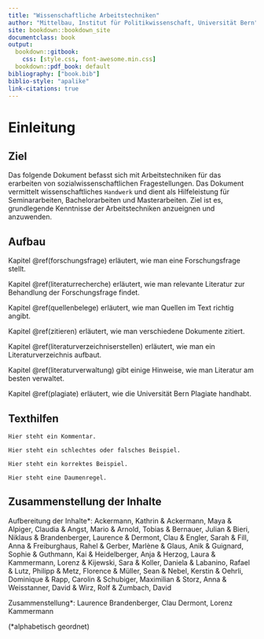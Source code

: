 ```yaml
---
title: "Wissenschaftliche Arbeitstechniken"
author: "Mittelbau, Institut für Politikwissenschaft, Universität Bern"
site: bookdown::bookdown_site
documentclass: book
output:
  bookdown::gitbook: 
    css: [style.css, font-awesome.min.css]
  bookdown::pdf_book: default
bibliography: ["book.bib"]
biblio-style: "apalike"
link-citations: true
---
```


# Einleitung

## Ziel 
Das folgende Dokument befasst sich mit Arbeitstechniken für das erarbeiten von sozialwissenschaftlichen Fragestellungen.
Das Dokument vermittelt wissenschaftliches `Handwerk` und dient als Hilfeleistung für Seminararbeiten, Bachelorarbeiten und Masterarbeiten.
Ziel ist es, grundlegende Kenntnisse der Arbeitstechniken anzueignen und anzuwenden. 

## Aufbau
Kapitel \@ref(forschungsfrage) erläutert, wie man eine Forschungsfrage stellt. 

Kapitel \@ref(literaturrecherche) erläutert, wie man relevante Literatur zur Behandlung der Forschungsfrage findet. 

Kapitel \@ref(quellenbelege) erläutert, wie man Quellen im Text richtig angibt.

Kapitel \@ref(zitieren) erläutert, wie man verschiedene Dokumente zitiert.

Kapitel \@ref(literaturverzeichniserstellen) erläutert, wie man ein Literaturverzeichnis aufbaut. 

Kapitel \@ref(literaturverwaltung) gibt einige Hinweise, wie man Literatur am besten verwaltet. 

Kapitel \@ref(plagiate) erläutert, wie die Universität Bern Plagiate handhabt.

## Texthilfen

```block
Hier steht ein Kommentar.
```

```block
Hier steht ein schlechtes oder falsches Beispiel.
```

```block
Hier steht ein korrektes Beispiel.
```

```block
Hier steht eine Daumenregel.
```


## Zusammenstellung der Inhalte

Aufbereitung der Inhalte*:
Ackermann, Kathrin  & 
Ackermann, Maya   & 
Alpiger, Claudia   & 
Angst, Mario  & 
Arnold, Tobias  & 
Bernauer, Julian  & 
Bieri, Niklaus & 
Brandenberger, Laurence  & 
Dermont, Clau  & 
Engler, Sarah  & 
Fill, Anna  & 
Freiburghaus, Rahel  & 
Gerber, Marlène  & 
Glaus, Anik  & 
Guignard, Sophie  & 
Guthmann, Kai  & 
Heidelberger, Anja  & 
Herzog, Laura & 
Kammermann, Lorenz  & 
Kijewski, Sara  & 
Koller, Daniela  & 
Labanino, Rafael & 
Lutz, Philipp  & 
Metz, Florence  & 
Müller, Sean  & 
Nebel, Kerstin  & 
Oehrli, Dominique  & 
Rapp, Carolin  & 
Schubiger, Maximilian & 
Storz, Anna & 
Weisstanner, David & 
Wirz, Rolf  & 
Zumbach, David 


Zusammenstellung*: Laurence Brandenberger, Clau Dermont, Lorenz Kammermann

(*alphabetisch geordnet)
